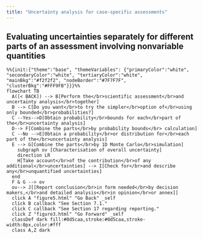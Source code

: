 ```yaml
---
title: "Uncertainty analysis for case-specific assessments"
---
```


## Evaluating uncertainties separately for different parts of an assessment involving nonvariable quantities

:::{.column-page-inset}
```mermaid
%%{init:{"theme":"base", "themeVariables": {"primaryColor":"white", "secondaryColor":"white", "tertiaryColor":"white", "mainBkg":"#f2f2f2", "nodeBorder":"#7F7F7F", "clusterBkg":"#FFF9FB"}}}%%
flowchart TB
  A([< BACK]) --> B[Perform the</br>scientific assessment</br>and uncertainty analysis</br>together] 
  B --> C[Do you want</br>to try the simpler</br>option of</br>using only bounded</br>probabilities?]
  C --Yes-->D[Obtain probability</br>bounds for each</br>part of the</br>uncertainty analysis]
  D--> F[Combine the parts</br>by probability bounds</br> calculation]
  C --No -->E[Obtain a probability</br>or distribution for</br>each part of the</br>uncertainty analysis]
  E --> G[Combine the parts</br>by 1D Monte Carlo</br>simulation]
    subgraph ov [Characterisation of overall uncertainty]
    direction LR
    H[Take account</br>of the contribution</br>of any additional</br>uncertainties] --> I[Check for</br>and describe any</br>unquantified uncertainties]
  end
  F & G --> ov
  ov--> J[[Report conclusion</br>in form needed</br>by decision makers,</br>and detailed analysis</br>in opinion</br>or annex]]
  click A "figure5.html" "Go Back" _self
  click B callback "See Section 7.1."
  click C callback "See Section 17 regarding reporting."
  click Z "figure3.html" "Go Forward" _self
  classDef dark fill:#0d5caa,stroke:#0d5caa,stroke-width:0px,color:#fff
  class A,Z dark
```
:::